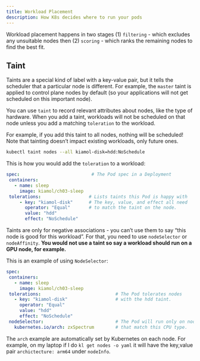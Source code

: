 ```yaml
---
title: Workload Placement
description: How K8s decides where to run your pods
---
```


Workload placement happens in two stages (1) `filtering` - which excludes any unsuitable nodes then (2) `scoring` - which ranks the remaining nodes to find the best fit.


## Taint

Taints are a special kind of label with a key-value pair, but it tells the scheduler that a particular node is different.  For example, the `master` taint is applied to control plane nodes by default (so your applications will not get scheduled on this important node).

You can use `taint` to record relevant attributes about nodes, like the type of hardware.  When you add a taint, workloads will not be scheduled on that node unless you add a matching `toleration` to the workload.

For example, if you add this taint to all nodes, nothing will be scheduled!  Note that tainting doesn't impact existing workloads, only future ones.

```bash
kubectl taint nodes --all kiamol-disk=hdd:NoSchedule
```

This is how you would add the `toleration` to a workload:

```yaml
spec:                           # The Pod spec in a Deployment
 containers:
   - name: sleep
     image: kiamol/ch03-sleep      
 tolerations:                  # Lists taints this Pod is happy with
     - key: "kiamol-disk"      # The key, value, and effect all need 
       operator: "Equal"       # to match the taint on the node.
       value: "hdd"
       effect: "NoSchedule"
```

Taints are only for negative associations - you can't use them to say "this node is good for this workload".  For that, you need to use `nodeSelector` or `nodeAffinity`.  **You would not use a taint so say a workload should run on a GPU node, for example.**


This is an example of using `NodeSelector`:

```yaml
spec:
 containers:
   - name: sleep
     image: kiamol/ch03-sleep      
 tolerations:                            # The Pod tolerates nodes 
   - key: "kiamol-disk"                  # with the hdd taint.
     operator: "Equal"
     value: "hdd"
     effect: "NoSchedule"
 nodeSelector:                           # The Pod will run only on nodes
   kubernetes.io/arch: zxSpectrum        # that match this CPU type.
```

The `arch` example are automatically set by Kubernetes on each node.  For example, on my laptop if I do `kl get nodes -o yaml` it will have the key,value pair  `archictecture: arm64` under `nodeInfo`.


